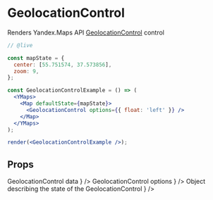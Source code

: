 


# GeolocationControl

Renders Yandex.Maps API [GeolocationControl][control] control

```jsx
// @live

const mapState = {
  center: [55.751574, 37.573856],
  zoom: 9,
};

const GeolocationControlExample = () => (
  <YMaps>
    <Map defaultState={mapState}>
      <GeolocationControl options={{ float: 'left' }} />
    </Map>
  </YMaps>
);

render(<GeolocationControlExample />);
```

## Props

<Props>
  <PropItem
    name="defaultData"
    secondaryName="data"
    type="Object"
    description={
      <Link href="https://tech.yandex.com/maps/doc/jsapi/2.1/ref/reference/control.GeolocationControl-docpage/#control.GeolocationControl__param-parameters.data">
        GeolocationControl data
      </Link>
    }
  />
  <PropItem
    name="defaultOptions"
    secondaryName="options"
    type="Object"
    description={
      <Link href="https://tech.yandex.com/maps/doc/jsapi/2.1/ref/reference/control.GeolocationControl-docpage/#control.GeolocationControl__param-parameters.options">
        GeolocationControl options
      </Link>
    }
  />
  <PropItem
    name="defaultState"
    secondaryName="state"
    type="Object"
    description={
      <Link href="https://tech.yandex.com/maps/doc/jsapi/2.1/ref/reference/control.GeolocationControl-docpage/#control.GeolocationControl__param-parameters.state">
        Object describing the state of the GeolocationControl
      </Link>
    }
  />
  <CommonProps componentName="GeolocationControl" />
</Props>

<Events
  componentName="GeolocationControl"
  url="https://tech.yandex.com/maps/doc/jsapi/2.1/ref/reference/control.GeolocationControl-docpage/#control.GeolocationControl__events-summary"
/>

[control]:
  https://tech.yandex.com/maps/doc/jsapi/2.1/ref/reference/control.GeolocationControl-docpage/
